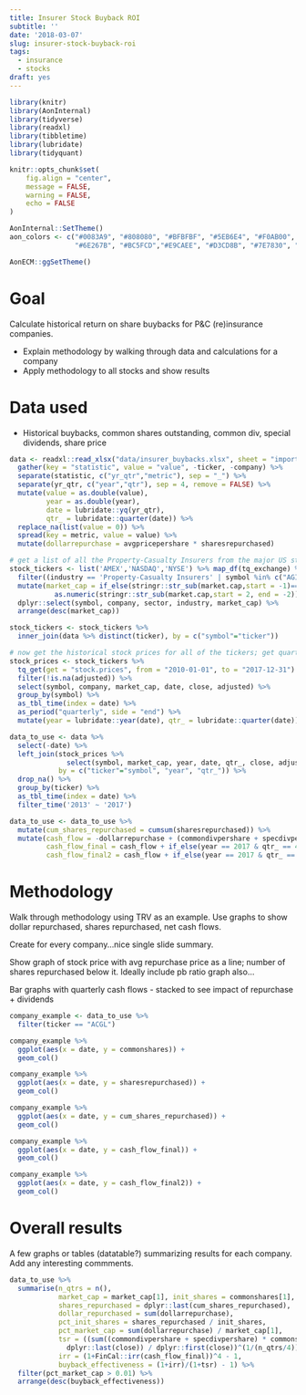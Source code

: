 ```yaml
---
title: Insurer Stock Buyback ROI
subtitle: ''
date: '2018-03-07'
slug: insurer-stock-buyback-roi
tags:
  - insurance
  - stocks
draft: yes
---
```


```r

library(knitr)
library(AonInternal)
library(tidyverse)
library(readxl)
library(tibbletime)
library(lubridate)
library(tidyquant)

knitr::opts_chunk$set(
	fig.align = "center",
	message = FALSE,
	warning = FALSE,
	echo = FALSE
)

AonInternal::SetTheme()
aon_colors <- c("#0083A9", "#808080", "#BFBFBF", "#5EB6E4", "#F0AB00", "#7AB800", 
                "#6E267B", "#BC5FCD","#E9CAEE", "#D3CD8B", "#7E7830", "#3E5B00", "#E11B22")

AonECM::ggSetTheme()

```

# Goal

Calculate historical return on share buybacks for P&C (re)insurance companies. 

- Explain methodology by walking through data and calculations for a company
- Apply methodology to all stocks and show results

# Data used

- Historical buybacks, common shares outstanding, common div, special dividends, share price

```r

data <- readxl::read_xlsx("data/insurer_buybacks.xlsx", sheet = "import") %>%
  gather(key = "statistic", value = "value", -ticker, -company) %>%
  separate(statistic, c("yr_qtr","metric"), sep = "_") %>%
  separate(yr_qtr, c("year","qtr"), sep = 4, remove = FALSE) %>%
  mutate(value = as.double(value), 
         year = as.double(year),
         date = lubridate::yq(yr_qtr), 
         qtr_ = lubridate::quarter(date)) %>%
  replace_na(list(value = 0)) %>% 
  spread(key = metric, value = value) %>%
  mutate(dollarrepurchase = avgpricepershare * sharesrepurchased)

```

```r

# get a list of all the Property-Casualty Insurers from the major US stock exchanges
stock_tickers <- list('AMEX','NASDAQ','NYSE') %>% map_df(tq_exchange) %>% 
  filter((industry == 'Property-Casualty Insurers' | symbol %in% c("AGII", "ERIE", "AIZ")) & !is.na(market.cap)) %>%
  mutate(market_cap = if_else(stringr::str_sub(market.cap,start = -1)=="M",1e6,1e9) *
           as.numeric(stringr::str_sub(market.cap,start = 2, end = -2))) %>%
  dplyr::select(symbol, company, sector, industry, market_cap) %>%
  arrange(desc(market_cap))

stock_tickers <- stock_tickers %>% 
  inner_join(data %>% distinct(ticker), by = c("symbol"="ticker"))

# now get the historical stock prices for all of the tickers; get quarter close stock prices
stock_prices <- stock_tickers %>%
  tq_get(get = "stock.prices", from = "2010-01-01", to = "2017-12-31") %>% 
  filter(!is.na(adjusted)) %>% 
  select(symbol, company, market_cap, date, close, adjusted) %>%
  group_by(symbol) %>%
  as_tbl_time(index = date) %>%
  as_period("quarterly", side = "end") %>%
  mutate(year = lubridate::year(date), qtr_ = lubridate::quarter(date))

```

```r

data_to_use <- data %>% 
  select(-date) %>% 
  left_join(stock_prices %>% 
              select(symbol, market_cap, year, date, qtr_, close, adjusted), 
            by = c("ticker"="symbol", "year", "qtr_")) %>%
  drop_na() %>%
  group_by(ticker) %>%
  as_tbl_time(index = date) %>%
  filter_time('2013' ~ '2017')

data_to_use <- data_to_use %>%
  mutate(cum_shares_repurchased = cumsum(sharesrepurchased)) %>%
  mutate(cash_flow = -dollarrepurchase + (commondivpershare + specdivpershare) * cum_shares_repurchased,
         cash_flow_final = cash_flow + if_else(year == 2017 & qtr_ == 4, close * cum_shares_repurchased, 0),
         cash_flow_final2 = cash_flow + if_else(year == 2017 & qtr_ == 4, adjusted * cum_shares_repurchased, 0))

```

# Methodology

Walk through methodology using TRV as an example. Use graphs to show dollar repurchased, shares repurchased, net cash flows.

Create for every company...nice single slide summary.

Show graph of stock price with avg repurchase price as a line; number of shares repurchased below it. Ideally include pb ratio graph also...

Bar graphs with quarterly cash flows - stacked to see impact of repurchase + dividends

```r

company_example <- data_to_use %>%
  filter(ticker == "ACGL")

company_example %>%
  ggplot(aes(x = date, y = commonshares)) +
  geom_col()

company_example %>%
  ggplot(aes(x = date, y = sharesrepurchased)) +
  geom_col()

company_example %>%
  ggplot(aes(x = date, y = cum_shares_repurchased)) +
  geom_col()

company_example %>%
  ggplot(aes(x = date, y = cash_flow_final)) +
  geom_col()

company_example %>%
  ggplot(aes(x = date, y = cash_flow_final2)) +
  geom_col()


```

# Overall results

A few graphs or tables (datatable?) summarizing results for each company. Add any interesting commments.

```r

data_to_use %>% 
  summarise(n_qtrs = n(),
            market_cap = market_cap[1], init_shares = commonshares[1], 
            shares_repurchased = dplyr::last(cum_shares_repurchased), 
            dollar_repurchased = sum(dollarrepurchase), 
            pct_init_shares = shares_repurchased / init_shares, 
            pct_market_cap = sum(dollarrepurchase) / market_cap[1],
            tsr = ((sum((commondivpershare + specdivpershare) * commonshares) / dplyr::last(commonshares) + 
              dplyr::last(close)) / dplyr::first(close))^(1/(n_qtrs/4)) - 1,
            irr = (1+FinCal::irr(cash_flow_final))^4 - 1,
            buyback_effectiveness = (1+irr)/(1+tsr) - 1) %>%
  filter(pct_market_cap > 0.01) %>%
  arrange(desc(buyback_effectiveness))

```









